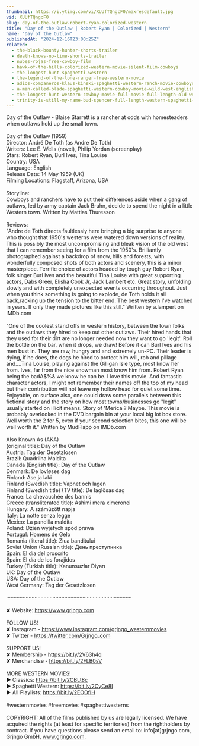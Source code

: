 ```yaml
---
thumbnail: https://i.ytimg.com/vi/XUUfTQngcF0/maxresdefault.jpg
vid: XUUfTQngcF0
slug: day-of-the-outlaw-robert-ryan-colorized-western
title: "Day of the Outlaw | Robert Ryan | Colorized | Western"
name: "Day of the Outlaw"
publishedAt: "2024-12-16T23:00:25Z"
related:
  - the-black-bounty-hunter-shorts-trailer
  - death-knows-no-time-shorts-trailer
  - nubes-rojas-free-cowboy-film
  - hawk-of-the-hills-colorized-western-movie-silent-film-cowboys
  - the-longest-hunt-spaghetti-western
  - the-legend-of-the-lone-ranger-free-western-movie
  - adios-companeros-klaus-kinski-spaghetti-western-ranch-movie-cowboys
  - a-man-called-blade-spaghetti-western-cowboy-movie-wild-west-english
  - the-longest-hunt-western-cowboy-movie-full-movie-full-length-old-western-free-film
  - trinity-is-still-my-name-bud-spencer-full-length-western-spaghetti-western-full-movie
---
```


Day of the Outlaw - Blaise Starrett is a rancher at odds with homesteaders when outlaws hold up the small town.<br />
<br />
Day of the Outlaw (1959)<br />
Director: André De Toth (as Andre De Toth)<br />
Writers: Lee E. Wells (novel), Philip Yordan (screenplay)<br />
Stars: Robert Ryan, Burl Ives, Tina Louise<br />
Country: USA<br />
Language: English<br />
Release Date: 14 May 1959 (UK)<br />
Filming Locations: Flagstaff, Arizona, USA <br />
<br />
Storyline:<br />
Cowboys and ranchers have to put their differences aside when a gang of outlaws, led by army captain Jack Bruhn, decide to spend the night in a little Western town. Written by Mattias Thuresson<br />
<br />
Reviews:<br />
"Andre de Toth directs faultlessly here bringing a big surprise to anyone who thought that 1950's westerns were watered down versions of reality. This is possibly the most uncompromising and bleak vision of the old west that I can remember seeing for a film from the 1950's. Brilliantly photographed against a backdrop of snow, hills and forests, with wonderfully composed shots of both actors and scenery, this is a minor masterpiece. Terrific choice of actors headed by tough guy Robert Ryan, folk singer Burl Ives and the beautiful Tina Louise with great supporting actors, Dabs Greer, Elisha Cook Jr, Jack Lambert etc. Great story, unfolding slowly and with completely unexpected events occurring throughout. Just when you think something is going to explode, de Toth holds it all back,racking up the tension to the bitter end. The best western I've watched in years. If only they made pictures like this still." Written by a.lampert on IMDb.com<br />
<br />
"One of the coolest stand offs in western history, between the town folks and the outlaws they hired to keep out other outlaws. Their hired hands that they used for their dirt are no longer needed now they want to go 'legit'. Roll the bottle on the bar, when it drops, we draw! Before it can Burl Ives and his men bust in. They are raw, hungry and and extremely un-PC. Their leader is dying, if he does, the dogs he hired to protect him will, rob and pillage and....Tina Louise, playing against the Gilligan Isle type, most know her from. Ives, far from the nice snowman most know him from. Robert Ryan being the badA$%& we know he can be. I love this movie. And fantastic character actors, I might not remember their names off the top of my head but their contribution will not leave my hollow head for quiet some time. Enjoyable, on surface also, one could draw some parallels between this fictional story and the story on how most towns/businesses go "legit" usually started on illicit means. Story of 'Merica ? Maybe. This movie is probably overlooked in the DVD bargain bin at your local big lot box store. Well worth the 2 for 5, even if your second selection bites, this one will be well worth it." Written by MudFlapp on IMDb.com<br />
<br />
Also Known As (AKA)<br />
(original title): Day of the Outlaw<br />
Austria: Tag der Gesetzlosen<br />
Brazil: Quadrilha Maldita<br />
Canada (English title): Day of the Outlaw<br />
Denmark: De lovløses dag<br />
Finland: Ase ja laki<br />
Finland (Swedish title): Vapnet och lagen<br />
Finland (Swedish title) (TV title): De laglösas dag<br />
France: La chevauchée des bannis<br />
Greece (transliterated title): Ashimi mera ximeronei<br />
Hungary: A száműzött napja<br />
Italy: La notte senza legge<br />
Mexico: La pandilla maldita<br />
Poland: Dzien wyjetych spod prawa<br />
Portugal: Homens de Gelo<br />
Romania (literal title): Ziua banditului<br />
Soviet Union (Russian title): День преступника<br />
Spain: El día del proscrito<br />
Spain: El día de los forajidos<br />
Turkey (Turkish title): Kanunsuzlar Diyarı<br />
UK: Day of the Outlaw<br />
USA: Day of the Outlaw<br />
West Germany: Tag der Gesetzlosen<br />
<br />
····················································································<br />
<br />
✘ Website: https://www.grjngo.com<br />
<br />
FOLLOW US!<br />
✘ Instagram - https://www.instagram.com/grjngo_westernmovies<br />
✘ Twitter - https://twitter.com/Grjngo_com<br />
<br />
SUPPORT US!<br />
✘ Membership - https://bit.ly/2V63h4q<br />
✘ Merchandise - https://bit.ly/2FLB0sV<br />
<br />
MORE WESTERN MOVIES! <br />
► Classics: https://bit.ly/2CBLt8c <br />
► Spaghetti Western: https://bit.ly/2CyCe8I <br />
► All Playlists: https://bit.ly/2EOOfIH <br />
<br />
#westernmovies #freemovies #spaghettiwesterns<br />
<br />
COPYRIGHT: All of the films published by us are legally licensed. We have acquired the rights (at least for specific territories) from the rightholders by contract. If you have questions please send an email to: info[at]grjngo.com, Grjngo GmbH, www.grjngo.com.